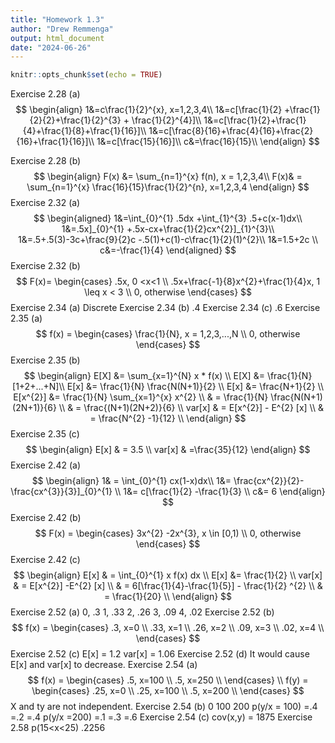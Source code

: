 ---
title: "Homework 1.3"
author: "Drew Remmenga"
output: html_document
date: "2024-06-26"
---

```{r setup, include=FALSE}
knitr::opts_chunk$set(echo = TRUE)
```

\pagebreak
Exercise 2.28 (a)
$$
\begin{align}
1&=c\frac{1}{2}^{x}, x=1,2,3,4\\
1&=c[\frac{1}{2} +\frac{1}{2}{2}+\frac{1}{2}^{3} + \frac{1}{2}^{4}]\\
1&=c[\frac{1}{2}+\frac{1}{4}+\frac{1}{8}+\frac{1}{16}]\\
1&=c[\frac{8}{16}+\frac{4}{16}+\frac{2}{16}+\frac{1}{16}]\\
1&=c[\frac{15}{16}]\\
c&=\frac{16}{15}\\
\end{align}
$$
\pagebreak

Exercise 2.28 (b)
$$
\begin{align}
F(x) &= \sum_{n=1}^{x} f(n), x = 1,2,3,4\\
F(x)& = \sum_{n=1}^{x} \frac{16}{15}\frac{1}{2}^{n}, x=1,2,3,4
\end{align}
$$
\pagebreak
Exercise 2.32 (a)
$$
\begin{aligned}
1&=\int_{0}^{1} .5dx +\int_{1}^{3} .5+c(x-1)dx\\
1&=.5x]_{0}^{1} +.5x-cx+\frac{1}{2}cx^{2}]_{1}^{3}\\
1&=.5+.5(3)-3c+\frac{9}{2}c -.5(1)+c(1)-c\frac{1}{2}(1)^{2}\\
1&=1.5+2c \\
c&=-\frac{1}{4}
\end{aligned}
$$
\pagebreak
Exercise 2.32 (b)
$$
F(x)= \begin{cases} .5x, 0 <x<1 \\ .5x+\frac{-1}{8}x^{2}+\frac{1}{4}x, 1 \leq x < 3 \\ 0, otherwise \end{cases}
$$
\pagebreak
Exercise 2.34 (a)
Discrete
\pagebreak
Exercise 2.34 (b)
.4
\pagebreak
Exercise 2.34 (c)
.6
\pagebreak
Exercise 2.35 (a)
$$
f(x) = \begin{cases} \frac{1}{N}, x = 1,2,3,...,N \\
0, otherwise 
\end{cases}
$$
\pagebreak
Exercise 2.35 (b)
$$
\begin{align}
E[X] &= \sum_{x=1}^{N} x * f(x) \\
E[X] &= \frac{1}{N} [1+2+...+N]\\
E[x] &= \frac{1}{N} \frac{N(N+1)}{2} \\
E[x] &= \frac{N+1}{2} \\
E[x^{2}] &= \frac{1}{N} \sum_{x=1}^{x} x^{2} \\
& = \frac{1}{N} \frac{N(N+1)(2N+1)}{6} \\
& = \frac{(N+1)(2N+2)}{6} \\
var[x] & = E[x^{2}] - E^{2} [x] \\
& = \frac{N^{2} -1}{12} \\
\end{align}
$$
\pagebreak
Exercise 2.35 (c)
$$
\begin{align}
E[x] & = 3.5 \\
var[x] & =\frac{35}{12}
\end{align}
$$
\pagebreak
Exercise 2.42 (a)
$$
\begin{align}
1& = \int_{0}^{1} cx(1-x)dx\\
1&= \frac{cx^{2}}{2}-\frac{cx^{3}}{3}]_{0}^{1} \\
1&= c[\frac{1}{2} -\frac{1}{3} \\
c&= 6
\end{align}
$$
\pagebreak
Exercise 2.42 (b)
$$
F(x) = \begin{cases} 3x^{2} -2x^{3}, x \in [0,1) \\
0, otherwise
\end{cases}
$$
\pagebreak
Exercise 2.42 (c)
$$
\begin{align}
E[x]  & = \int_{0}^{1} x f(x) dx \\
E[x] &= \frac{1}{2} \\
var[x] & = E[x^{2}] -E^{2} [x] \\
& =  6[\frac{1}{4}-\frac{1}{5}] - \frac{1}{2} ^{2} \\
& = \frac{1}{20} \\
\end{align}
$$
\pagebreak
Exercise 2.52 (a)
0, .3
1, .33
2, .26
3, .09
4, .02
\pagebreak
Exercise 2.52 (b)
$$
f(x) = \begin{cases} .3, x=0 \\
.33, x=1 \\
.26, x=2 \\
.09, x=3 \\
.02, x=4 \\
\end{cases}
$$
\pagebreak
Exercise 2.52 (c)
E[x] = 1.2
var[x] = 1.06
\pagebreak
Exercise 2.52 (d)
It would cause E[x] and var[x] to decrease.
\pagebreak
Exercise 2.54  (a)
$$
f(x) = \begin{cases} .5, x=100 \\
.5, x=250 \\
\end{cases} \\
f(y) = \begin{cases} .25, x=0 \\
.25, x=100 \\
.5, x=200 \\
\end{cases}
$$
X and ty are not independent.
\pagebreak
Exercise 2.54 (b)
              0 100 200
p(y/x = 100) =.4 =.2 =.4
p(y/x =200) =.1 =.3 =.6
\pagebreak
Exercise 2.54 (c)
cov(x,y) = 1875
\pagebreak
Exercise 2.58 
p(15<x<25) .2256